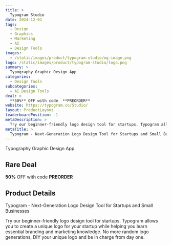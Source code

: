 ```yaml
---
title: >
  Typogram Studio
date: 2024-12-01
tags:
  - Design
  - Graphics
  - Marketing
  - AI
  - Design Tools
images:
  - /static/images/product/typogram-studio/og-image.png
logo: /static/images/product/typogram-studio/logo.png
summary: >
  Typography Graphic Design App
categories:
  - Design Tools
subcategories:
  - AI Design Tools
deal: >
  **50%** OFF with code  **PREORDER**
website: https://typogram.co/Studio/
layout: ProductLayout
leaderboardPosition: -1
metaDescription: >
  Try our beginner-friendly logo design tool for startups. Typogram allows you to create a unique logo for your startup while helping you learn essential branding and marketing knowledge. No more random logo generations, DIY your unique logo and be in charge from day one.
metaTitle: >
  Typogram - Next-Generation Logo Design Tool for Startups and Small Businesses
---
```

Typography Graphic Design App

## Rare Deal

**50%** OFF with code  **PREORDER**

## Product Details

Typogram - Next-Generation Logo Design Tool for Startups and Small Businesses

Try our beginner-friendly logo design tool for startups. Typogram allows you to create a unique logo for your startup while helping you learn essential branding and marketing knowledge. No more random logo generations, DIY your unique logo and be in charge from day one.
